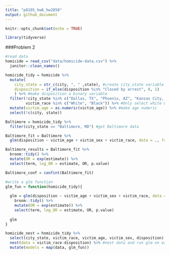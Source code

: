 ```yaml
---
title: "p8105_hw6_hw2850"
output: github_document
---
```


```r
knitr::opts_chunk$set(echo = TRUE)
```

```r
library(tidyverse)
```

###Problem 2
```r
#read data
homicide = read_csv("data/homicide-data.csv") %>% 
  janitor::clean_names()
```

```r
homicide_tidy = homicide %>% 
  mutate(
    city_state = str_c(city, ", " ,state), #create city_state variable
    disposition = if_else(disposition %in% "Closed by arrest", 0, 1)
    ) %>% #make disposition a binary variable
  filter(!city_state %in% c("Dallas, TX", "Phoenix, AZ", "Kansas City, MO", "Tulsa, AL"),
         victim_race %in% c("White", "Black")) %>% #Only select white & black
  mutate(victim_age = as.numeric(victim_age)) %>% #make age numeric
  select(!c(city, state))
```

```r
Baltimore = homicide_tidy %>% 
  filter(city_state == "Baltimore, MD") #get Baltimore data

Baltimore_fit = Baltimore %>% 
  glm(disposition ~ victim_age + victim_sex + victim_race, data = ., family = binomial()) #run glm

Baltimore_results = Baltimore_fit %>% 
  broom::tidy() %>% 
  mutate(OR = exp(estimate)) %>%
  select(term, log_OR = estimate, OR, p.value) 

Baltimore_conf = confint(Baltimore_fit)
```

```r
#write a glm function
glm_fun = function(homicide_tidy){
  
  glm = glm(disposition ~ victim_age + victim_sex + victim_race, data = homicide_tidy, family = binomial()) %>%
    broom::tidy() %>% 
    mutate(OR = exp(estimate)) %>%
    select(term, log_OR = estimate, OR, p.value)
  
  glm
}
```

```r
homicide_nest = homicide_tidy %>% 
  select(city_state, victim_race, victim_age, victim_sex, disposition) %>%
  nest(data = victim_race:disposition) %>% #nest data and run glm on each city
  mutate(models = map(data, glm_fun))
```
